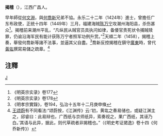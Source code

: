 '''揭稽'''（{{bd|?||?|}}），江西广昌人。

早年師從[[何文淵|何文淵]]，與[[何喬新|何喬新]]兄弟不協。永乐二十二年（1424年）進士，曾擔任广东布政使，正统十四年（1449年）三月，福建海贼[[陈万宁|陈万宁]]攻潮州海阳县，杀伤甚众<ref>《明英宗实录》卷177</ref>。揭稽前来潮州平乱，“凡纵民从贼官员具执问如律，备倭官责死状令捕贼赎罪，仍谕沿海军民有能计获陈万宁者照军功例升赏。”<ref>《明英宗实录》卷178</ref>天順二年（1458），揭稽上奏，舉發何喬新等諸不法事，並逼其父自盡。<ref>《明孝宗實錄》，卷194，弘治十五年十二月庚申條</ref>喬新反控揭稽在鎮守[[廣東|廣東]]時，曾代[[黃竑|黃竑]]撰寫易儲之疏章。<ref>[[王颂蔚|王颂蔚]]有不同看法:“颂蔚按，《江渊传》云:‘初，黄竑之奏易储也，或疑江渊主之，邱睿曰：此易辩也，广西纸与京师纸异，索奏视之，果广西纸，其诬乃白。’其语与此异，据此，则代草疏者非揭稽也。”（《明史考证捃逸》卷十四《何乔新传》）</ref>

==注釋==
{{reflist|2}}
{{明朝人物小作品}}
{{永樂二十二年甲辰科殿試金榜}}
[[category:明朝廣東布政使|J]]